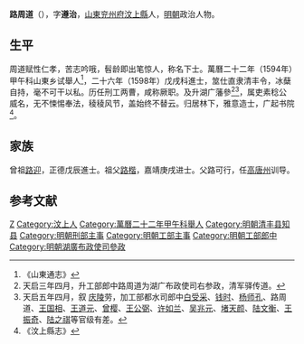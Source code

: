 '''路周道'''（{{bd|？||？|catIdx=}}），字'''遵治'''，[[山東|山東]][[兖州府|兖州府]][[汶上縣|汶上縣]]人，[[明朝|明朝]]政治人物。

== 生平 ==
周道赋性仁孝，苦志吟哦，髫龄即出笔惊人，称名下士。萬曆二十二年（1594年）甲午科山東乡试舉人<ref>《山東通志》</ref>，二十六年（1598年）戊戌科進士，筮仕直隶清丰令，冰蘖自持，毫不可干以私。历任刑工两曹，咸称厥职。及升湖广藩參<ref>天启三年四月，升工部郎中路周道为湖广布政使司右参政，清军驿传道。</ref><ref>天启五年四月，叙 [[明庆陵|庆陵]]劳，加工部都水司郎中[[白受采|白受采]]、[[钱时|钱时]]、[[杨师孔|杨师孔]]、路周道、[[王国相|王国相]]、[[王道元|王道元]]、[[曾樱|曾樱]]、[[王公弼|王公弼]]、[[许如兰|许如兰]]、[[吴兆元|吴兆元]]、[[堵天颜|堵天颜]]、[[陆文衡|陆文衡]]、[[王振奇|王振奇]]、[[陆之祺|陆之祺]]等官级有差。</ref>，属吏素稔公威名，无不悚惕奉法，稜稜风节，盖始终不替云。归居林下，雅意造士，广起书院<ref>《汶上縣志》</ref>。

== 家族 ==
曾祖[[路迎|路迎]]，正德戊辰進士。祖父[[路楷|路楷]]，嘉靖庚戌进士。父路可行，任[[高唐州|高唐州]]训导。

==参考文献==
{{reflist}}

{{萬曆二十六年戊戌科殿試金榜}}

{{Authority control}}

{{DEFAULTSORT:}}
[[Category:路姓|Z]]
[[Category:汶上人|Category:汶上人]]
[[Category:萬曆二十二年甲午科舉人|Category:萬曆二十二年甲午科舉人]]
[[Category:明朝清丰县知县|Category:明朝清丰县知县]]
[[Category:明朝刑部主事|Category:明朝刑部主事]]
[[Category:明朝工部主事|Category:明朝工部主事]]
[[Category:明朝工部郎中|Category:明朝工部郎中]]
[[Category:明朝湖廣布政使司參政|Category:明朝湖廣布政使司參政]]